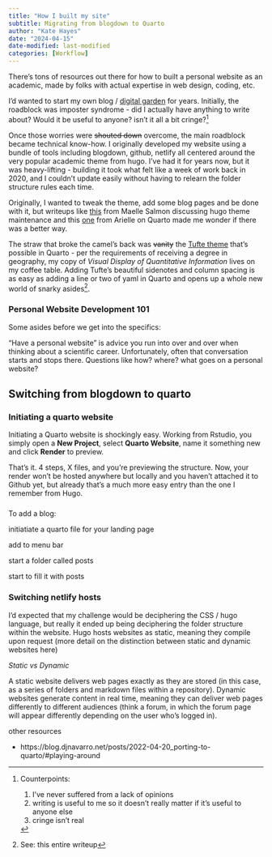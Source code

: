 ```yaml
---
title: "How I built my site"
subtitle: Migrating from blogdown to Quarto
author: "Kate Hayes"
date: "2024-04-15"
date-modified: last-modified
categories: [Workflow]
---
```


There's tons of resources out there for how to built a personal website as an academic, made by folks with actual expertise in web design, coding, etc.

I'd wanted to start my own blog / [digital garden](https://maggieappleton.com/garden-history) for years. Initially, the roadblock was imposter syndrome - did I actually have anything to write about? Would it be useful to anyone? isn't it all a bit cringe?[^1]

[^1]: Counterpoints:

    1.  I've never suffered from a lack of opinions
    2.  writing is useful to me so it doesn't really matter if it's useful to anyone else
    3.  cringe isn't real

Once those worries were ~~shouted down~~ overcome, the main roadblock became technical know-how. I originally developed my website using a bundle of tools including blogdown, github, netlify all centered around the very popular academic theme from hugo. I've had it for years now, but it was heavy-lifting - building it took what felt like a week of work back in 2020, and I couldn't update easily without having to relearn the folder structure rules each time.

Originally, I wanted to tweak the theme, add some blog pages and be done with it, but writeups like [this](https://masalmon.eu/2020/02/29/hugo-maintenance/) from Maelle Salmon discussing hugo theme maintenance and this [one](https://www.apreshill.com/blog/2022-04-we-dont-talk-about-quarto/) from Arielle on Quarto made me wonder if there was a better way.

The straw that broke the camel's back was ~~vanity~~ the [Tufte theme](https://quarto-dev.github.io/quarto-gallery/page-layout/tufte.html) that's possible in Quarto - per the requirements of receiving a degree in geography, my copy of *Visual Display of Quantitative Information* lives on my coffee table. Adding Tufte's beautiful sidenotes and column spacing is as easy as adding a line or two of yaml in Quarto and opens up a whole new world of snarky asides[^2].

[^2]: See: this entire writeup

### Personal Website Development 101

Some asides before we get into the specifics:

"Have a personal website" is advice you run into over and over when thinking about a scientific career. Unfortunately, often that conversation starts and stops there. Questions like how? where? what goes on a personal website?

## Switching from blogdown to quarto

### Initiating a quarto website

Initiating a Quarto website is shockingly easy. Working from Rstudio, you simply open a **New Project**, select **Quarto Website**, name it something new and click **Render** to preview.

That's it. 4 steps, X files, and you're previewing the structure. Now, your render won't be hosted anywhere but locally and you haven't attached it to Github yet, but already that's a much more easy entry than the one I remember from Hugo.

### 

To add a blog:

initiatiate a quarto file for your landing page

add to menu bar

start a folder called posts

start to fill it with posts

### Switching netlify hosts

I'd expected that my challenge would be deciphering the CSS / hugo language, but really it ended up being deciphering the folder structure within the website. Hugo hosts websites as static, meaning they compile upon request (more detail on the distinction between static and dynamic websites here)

*Static vs Dynamic*

A static website delivers web pages exactly as they are stored (in this case, as a series of folders and markdown files within a repository). Dynamic websites generate content in real time, meaning they can deliver web pages differently to different audiences (think a forum, in which the forum page will appear differently depending on the user who's logged in).

other resources

-   https://blog.djnavarro.net/posts/2022-04-20_porting-to-quarto/#playing-around
